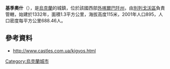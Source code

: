 {{coord|48|13|5|N|22|41|51|E|scale:30000|display=title}}

'''基季奧什'''（{{lang-uk|Кідьош}}），是[[烏克蘭|烏克蘭]]的城鎮，位於該國西部[[外喀爾巴阡州|外喀爾巴阡州]]，由[[別列戈沃區|別列戈沃區]]負責管轄，始建於1332年，面積1.3平方公里，海拔高度115米，2001年人口895，人口密度每平方公里688.46人。

==參考資料==
* http://www.castles.com.ua/kigyos.html {{Wayback|url=http://www.castles.com.ua/kigyos.html |date=20191110141806 }}

{{Ukraine-geo-stub}}
[[Category:烏克蘭城市|Category:烏克蘭城市]]